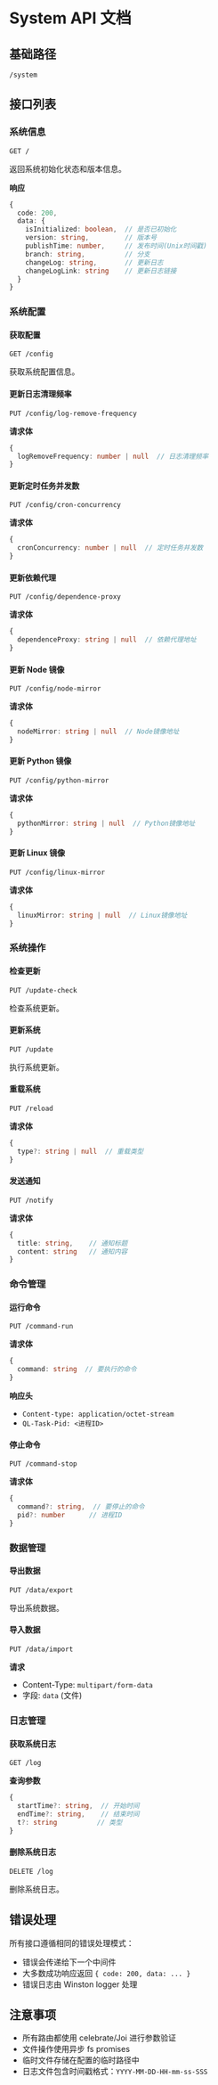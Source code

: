 # System API 文档

## 基础路径
`/system`

## 接口列表

### 系统信息
```http
GET /
```

返回系统初始化状态和版本信息。

**响应**
```typescript
{
  code: 200,
  data: {
    isInitialized: boolean,  // 是否已初始化
    version: string,         // 版本号
    publishTime: number,     // 发布时间(Unix时间戳)
    branch: string,          // 分支
    changeLog: string,       // 更新日志
    changeLogLink: string    // 更新日志链接
  }
}
```


### 系统配置

#### 获取配置
```http
GET /config
```

获取系统配置信息。

#### 更新日志清理频率
```http
PUT /config/log-remove-frequency
```

**请求体**
```typescript
{
  logRemoveFrequency: number | null  // 日志清理频率
}
```


#### 更新定时任务并发数
```http
PUT /config/cron-concurrency
```

**请求体**
```typescript
{
  cronConcurrency: number | null  // 定时任务并发数
}
```


#### 更新依赖代理
```http
PUT /config/dependence-proxy
```

**请求体**
```typescript
{
  dependenceProxy: string | null  // 依赖代理地址
}
```


#### 更新 Node 镜像
```http
PUT /config/node-mirror
```

**请求体**
```typescript
{
  nodeMirror: string | null  // Node镜像地址
}
```


#### 更新 Python 镜像
```http
PUT /config/python-mirror
```

**请求体**
```typescript
{
  pythonMirror: string | null  // Python镜像地址
}
```


#### 更新 Linux 镜像
```http
PUT /config/linux-mirror
```

**请求体**
```typescript
{
  linuxMirror: string | null  // Linux镜像地址
}
```


### 系统操作

#### 检查更新
```http
PUT /update-check
```

检查系统更新。

#### 更新系统
```http
PUT /update
```

执行系统更新。

#### 重载系统
```http
PUT /reload
```

**请求体**
```typescript
{
  type?: string | null  // 重载类型
}
```


#### 发送通知
```http
PUT /notify
```

**请求体**
```typescript
{
  title: string,    // 通知标题
  content: string   // 通知内容
}
```


### 命令管理

#### 运行命令
```http
PUT /command-run
```

**请求体**
```typescript
{
  command: string  // 要执行的命令
}
```

**响应头**
- `Content-type: application/octet-stream`
- `QL-Task-Pid: <进程ID>`

#### 停止命令
```http
PUT /command-stop
```

**请求体**
```typescript
{
  command?: string,  // 要停止的命令
  pid?: number      // 进程ID
}
```


### 数据管理

#### 导出数据
```http
PUT /data/export
```

导出系统数据。

#### 导入数据
```http
PUT /data/import
```

**请求**
- Content-Type: `multipart/form-data`
- 字段: `data` (文件)

### 日志管理

#### 获取系统日志
```http
GET /log
```

**查询参数**
```typescript
{
  startTime?: string,  // 开始时间
  endTime?: string,    // 结束时间
  t?: string          // 类型
}
```


#### 删除系统日志
```http
DELETE /log
```

删除系统日志。

## 错误处理
所有接口遵循相同的错误处理模式：
- 错误会传递给下一个中间件
- 大多数成功响应返回 `{ code: 200, data: ... }`
- 错误日志由 Winston logger 处理

## 注意事项
- 所有路由都使用 celebrate/Joi 进行参数验证
- 文件操作使用异步 fs promises
- 临时文件存储在配置的临时路径中
- 日志文件包含时间戳格式：`YYYY-MM-DD-HH-mm-ss-SSS`